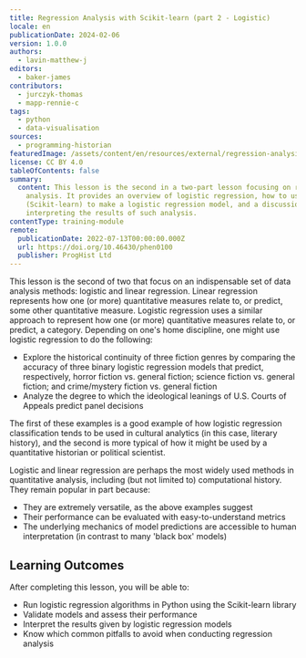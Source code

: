 ```yaml
---
title: Regression Analysis with Scikit-learn (part 2 - Logistic)
locale: en
publicationDate: 2024-02-06
version: 1.0.0
authors:
  - lavin-matthew-j
editors:
  - baker-james
contributors:
  - jurczyk-thomas
  - mapp-rennie-c
tags:
  - python
  - data-visualisation
sources:
  - programming-historian
featuredImage: /assets/content/en/resources/external/regression-analysis-with-scikit-learn-part-2-logistic/image.png
license: CC BY 4.0
tableOfContents: false
summary:
  content: This lesson is the second in a two-part lesson focusing on regression
    analysis. It provides an overview of logistic regression, how to use Python
    (Scikit-learn) to make a logistic regression model, and a discussion of
    interpreting the results of such analysis.
contentType: training-module
remote:
  publicationDate: 2022-07-13T00:00:00.000Z
  url: https://doi.org/10.46430/phen0100
  publisher: ProgHist Ltd
---
```

This lesson is the second of two that focus on an indispensable set of data analysis methods: logistic and linear regression. Linear regression represents how one (or more) quantitative measures relate to, or predict, some other quantitative measure. Logistic regression uses a similar approach to represent how one (or more) quantitative measures relate to, or predict, a category. Depending on one's home discipline, one might use logistic regression to do the following:

* Explore the historical continuity of three fiction genres by comparing the accuracy of three binary logistic regression models that predict, respectively, horror fiction vs. general fiction; science fiction vs. general fiction; and crime/mystery fiction vs. general fiction
* Analyze the degree to which the ideological leanings of U.S. Courts of Appeals predict panel decisions

The first of these examples is a good example of how logistic regression classification tends to be used in cultural analytics (in this case, literary history), and the second is more typical of how it might be used by a quantitative historian or political scientist.

Logistic and linear regression are perhaps the most widely used methods in quantitative analysis, including (but not limited to) computational history. They remain popular in part because:

* They are extremely versatile, as the above examples suggest
* Their performance can be evaluated with easy-to-understand metrics
* The underlying mechanics of model predictions are accessible to human interpretation (in contrast to many 'black box' models)

## Learning Outcomes

After completing this lesson, you will be able to:

* Run logistic regression algorithms in Python using the Scikit-learn library
* Validate models and assess their performance
* Interpret the results given by logistic regression models
* Know which common pitfalls to avoid when conducting regression analysis
